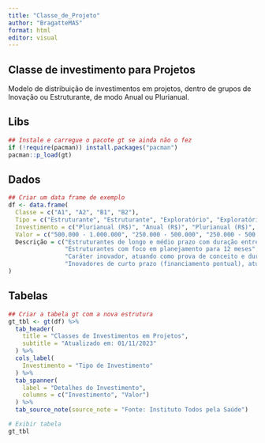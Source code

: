 ```yaml
---
title: "Classe_de_Projeto"
author: "BragatteMAS"
format: html
editor: visual
---
```


## Classe de investimento para Projetos

Modelo de distribuição de investimentos em projetos, dentro de grupos de Inovação ou Estruturante, de modo Anual ou Plurianual.

## Libs

```r
## Instale e carregue o pacote gt se ainda não o fez
if (!require(pacman)) install.packages("pacman")
pacman::p_load(gt)
```

## Dados

```r
## Criar um data frame de exemplo
df <- data.frame(
  Classe = c("A1", "A2", "B1", "B2"),
  Tipo = c("Estruturante", "Estruturante", "Exploratório", "Exploratório"),
  Investimento = c("Plurianual (R$)", "Anual (R$)", "Plurianual (R$)", "Anual (R$)"),
  Valor = c("500.000 - 1.000.000", "250.000 - 500.000", "250.000 - 500.000", "100.000 - 250.000"),
  Descrição = c("Estruturantes de longo e médio prazo com duração entre 24 a 36 meses", 
                "Estruturantes com foco em planejamento para 12 meses",
                "Caráter inovador, atuando como prova de conceito e duração de até 24 meses",
                "Inovadores de curto prazo (financiamento pontual), atuando como prova de conceito para 12 meses")
)


```

## Tabelas

```r
## Criar a tabela gt com a nova estrutura
gt_tbl <- gt(df) %>%
  tab_header(
    title = "Classes de Investimentos em Projetos",
    subtitle = "Atualizado em: 01/11/2023"
  ) %>%
  cols_label(
    Investimento = "Tipo de Investimento"
  ) %>%
  tab_spanner(
    label = "Detalhes do Investimento",
    columns = c("Investimento", "Valor")
  ) %>%
  tab_source_note(source_note = "Fonte: Instituto Todos pela Saúde")

# Exibir tabela
gt_tbl

```
